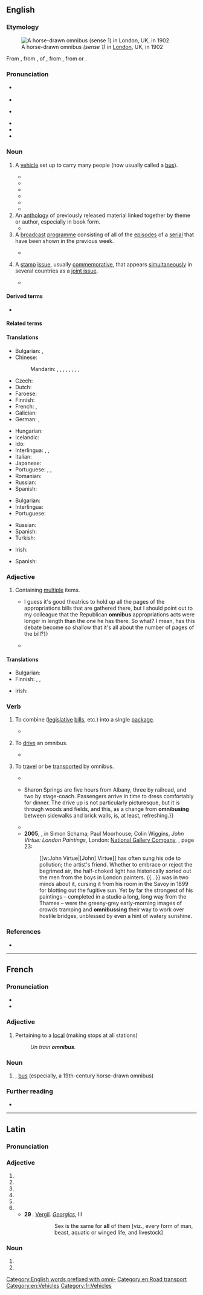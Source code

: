 {{also|Omnibus|ómnibus}}
==English==
{{was wotd|2017|November|10}}
{{wikipedia}}

===Etymology===
[[File:First vehicle to cross Holborn Viaduct.png|thumb|A horse-drawn omnibus ''(sense 1)'' in [[London]], UK, in 1902]]

From {{der|en|fr|omnibus}}, from {{der|en|la|omnibus||for all}}, {{glossary|dative case|dative}} {{glossary|plural}} of {{m|la|omnis||all}}, from {{der|en|ine-pro|*h₃ep-ni-||working}}, from {{m|ine-pro|*h₃ep-||to work; to possess}} or {{m|ine-pro|*h₁op-||to work; to take}}.

===Pronunciation===
* {{a|RP}} {{IPA|en|/ˈɒmnɪbəs/}}
* {{audio|en|en-uk-omnibus.ogg|Audio (RP)}}
* {{a|GA}} {{IPA|en|/ˈɑmnɪˌbʌs/}}
* {{audio|en|En-us-omnibus.ogg|Audio (GA)}}
* {{audio|en|en-au-omnibus.ogg|Audio (AU)}}
* {{hyphenation|en|om|ni|bus}}

===Noun===
{{en-noun|omnibuses|omnibusses|omnibi}} {{qualifier|the last form is nonstandard}}

# {{lb|en|dated}} A [[vehicle]] set up to carry many people (now usually called a [[bus]]).
#* {{quote-book|en|author=James Scott Walker|chapter=The Small Tunnel|title=An Accurate Description of the Liverpool and Manchester Rail-way, the Tunnel, the Bridges, and Other Works throughout the Line; an Account of the Opening of the Rail-way, and the Melancholy Incident which Occurred; a Short Memoir of the Late Right Hon. W[illia]m Huskisson, and Particulars of the Funeral Procession, &c. With a Map of the Line, and a View of the Bridge over Water Street, Manchester|edition=2nd|location=Liverpool|publisher=Printed & published by J. F. Cannell, 81, [[w:Lord Street, Liverpool|Lord-Street]]|year=1830|page=20|pageurl=https://books.google.com/books?id=niM4AQAAMAAJ&pg=PA20|oclc=39554339|passage=In front of the latter [coach-houses for railway carriages] is a handsome building, intended as offices for the clerks of the Company, coach-offices, and apartments for the reception and accomodation of passengers, who will be conveyed thither in '''omnibusses''' from Liverpool, and taking their respective places in the travelling carriages, will be ''let off'' down the inclined plane of the little Tunnel, to be hooked to the locomotives in the area, on the other side of the hill.}}
#* {{RQ:WBsnt IvryGt|chapter=Prologue|page=16|passage=Athelstan Arundel walked home all the way, foaming and raging. No '''omnibus''', cab, or conveyance ever built could contain a young man in such a rage. His mother lived at Pembridge Square, which is four good measured miles from Lincoln's Inn.}}
#* {{quote-book|en|author=E[dward] M[organ] Forster|authorlink=Edward Morgan Forster|chapter={{w|The Celestial Omnibus}}. [Chapter II.]|title=The Celestial Omnibus: And Other Stories|location=London|publisher={{w|Sidgwick & Jackson}}|year=1911|oclc=222065657|location2=London|publisher2=Sidgwick & Jackson Ltd. Adam Street, [[w:Adelphi, London|Adelphi]], W.C.|year2=1912|page2=61|pageurl2=https://archive.org/stream/cu31924013613306#page/n72/mode/1up/|oclc2=23715818|passage="Please," his voice quavered through the foul brown air, "Please, is that an '''omnibus'''?" / "'''Omnibus''' est," said the driver, without turning round.}}
#* {{quote-book|en|author=Virginia Woolf|authorlink=Virginia Woolf|chapter=XIII|title={{w|Night and Day}}|location=London|publisher=[[w:Duckworth Overlook|Duckworth and Company]]|date=20 October 1919|oclc=934871138|location2=New York, N.Y.|publisher2=[[w:Harcourt (publisher)|Harcourt, Brace and Company]]|year2=1920|page2=160|pageurl2=https://archive.org/stream/nightday00wool#page/160/mode/1up/|oclc2=492270719|passage=When he came back to his work after lunch he carried in his head a picture of the Strand, scatted with '''omnibuses''', and of the purple shapes of leaves pressed flat upon the gravel, as if his eyes had always been bent upon the ground.}}
#* {{quote-song|en|author=Michael Flanders|authorlink=Michael Flanders|authorlabel=no|title=A Transport of Delight|album={{w|At the Drop of a Hat}}|location=[New York, N.Y.?]|publisher={{w|Parlophone}}|date=2 May 1959|note=audio recording of a musical revue|oclc=220646045|id=PCSO 3001|passage='''Omnibus''', my friend Mr. [[w:Donald Swann|[Donald] Swann]] informs me, comes from the Latin ''omnibus'', meaning to or for by with or from everybody, which is a very good description. Well, this song is about a bus, it's wittily subtitled—I thought of this—'A Transport of Delight'.|brackets=on}}
#* {{quote-av|en|actor={{w|Rowan Atkinson}}|role=[[w:Edmund Blackadder#Ebenezer Blackadder (Victorian London)|Ebenezer Blackadder]]|title={{w|Blackadder's Christmas Carol}}|writer={{w|Richard Curtis}} and {{w|Ben Elton}}|location=London|publisher={{w|BBC}}|date=23 December 1988|oclc=795996742|passage={{w|Baldrick}}, I want you to take this [money] and go out, and buy a turkey so large you'd think its mother had been rogered by an '''omnibus'''.}}
# An [[anthology]] of previously released material linked together by theme or author, especially in book form.
#* {{quote-book|en|chapter=Summation: 2002|editor={{w|Gardner Dozois}}|title=The Year’s Best Science Fiction: Twentieth Annual Collection|location=New York, N.Y.|publisher=[[w:St. Martin's Press|St. Martin's Griffin]]|year=2003|page=xxvi|pageurl=https://books.google.com/books?id=qeZ6abT7OpsC&pg=PR26|isbn=978-0-312-30859-9|passage=[[w:Orb Publications|Orb]] published an '''omnibus''' by {{w|Hal Clement}}, ''Heavy Planet'', containing his novels ''{{w|Mission of Gravity}}'' and ''{{w|Star Light}}'', plus other related material, and an '''omnibus''' of three of [[w:James White (author)|James White]]'s "{{w|Sector General}}" novels, ''Alien Emergencies'', as well as a reissue of [[w:A. E. van Vogt|A[lfred] E[lton] [v]an Vogt]]'s ''{{w|The World of Null-A}}''.}}
# A [[broadcast#Noun|broadcast]] [[programme]] consisting of all of the [[episode]]s of a [[serial]] that have been shown in the previous week.
#: {{ux|en|The '''omnibus''' edition of ''The Archers'' is broadcast every Sunday morning at 11.00.}}
#* {{quote-book|en|author=Kim Newman|authorlink=Kim Newman|chapter=Introduction|title=Quatermass and the Pit|location=London|publisher={{w|Palgrave Macmillan}} on behalf of the {{w|British Film Institute}}|year=2014|page=7|pageurl=https://books.google.com/books?id=OW4dBQAAQBAJ&pg=PA7|isbn=978-1-84457-791-0|passage=In late 1959, well before he was required to adapt his six-part ''{{w|Quatermass and the Pit}}'' teleplay into a ninety-seven-minute film script, [[w:Nigel Kneale|[Nigel] Kneale]] supervised the editing of the BBC version into two feature-length episodes for a repeat broadcast. In 1989, he had another go at it, trimming the 207-minute serial into a 178-minute '''omnibus''' for release on video cassette, mostly losing comic relief.}}
# {{lb|en|philately}} A [[stamp#Noun|stamp]] [[issue#Noun|issue]], usually [[commemorative]], that appears [[simultaneously]] in several countries as a [[joint issue]].
#* {{quote-book|en|author=Agbenyega Adedze|chapter=Visualizing the Game: The Iconography of Football on African Postage Stamps|editors=Susann Baller, Giorgio Miescher, and Ciraj Rassool|title=Global Perspectives on Football in Africa: Visualising the Game|series=Sport in the Global Society: Contemporary Perspectives|location=Abingdon, Oxon.; New York, N.Y.|publisher={{w|Routledge}}|year=2013|page=163|pageurl=https://books.google.com/books?id=jW_fAQAAQBAJ&pg=PA163|isbn=978-0-415-57229-3|passage=[M]any of the African nations issuing the World Cup stamps have pandered to international collectors, with some stamps not even sold in the country of issue. These ‘'''omnibus'''’ stamps featured topics and individuals with no links to the issuing country. African stamps displaying [[w:The Walt Disney Company|Disney]] themes, [[w:Diana, Princess of Wales|Princess Diana]], {{w|Michael Jackson}} and {{w|Sylvester Stallone}} all belong to this category.}}

====Derived terms====
* {{l|en|bus}}

====Related terms====
{{prefixsee|en|omni-}}

====Translations====
{{trans-top|vehicle}}
* Bulgarian: {{t+|bg|омнибус|m}}, {{t+|bg|автобус|m}}
* Chinese:
*: Mandarin: {{t+|cmn|公共汽車|sc=Hani}}, {{t+|cmn|公共汽车|tr=gōnggòng qìchē|sc=Hani}}, {{t+|cmn|巴士|tr=bāshì|sc=Hani}}, {{t+|cmn|公車|sc=Hani}}, {{t+|cmn|公车|tr=gōngchē|sc=Hani}} {{qualifier|Taiwan}}, {{t+|cmn|公交車|sc=Hani}}, {{t+|cmn|公交车|tr=gōngjiāochē|sc=Hani}} {{qualifier|mainland China}}, {{t+|cmn|公交|tr=gōngjiāo|sc=Hani}} {{qualifier|mainland China}}, {{t|cmn|公汽|tr=gōngqì|sc=Hani}} {{qualifier|mainland China}}
* Czech: {{t+|cs|autobus}}
* Dutch: {{t+|nl|bus}}
* Faroese: {{t+|fo|bussur|m}}
* Finnish: {{t+|fi|linja-auto}}
* French: {{t+|fr|omnibus|m}}, {{t+|fr|bus|m}}
* Galician: {{t|gl|ómnibus|m}}
* German: {{t+|de|Omnibus|m}}, {{t+|de|Bus|m}}
{{trans-mid}}
* Hungarian: {{t|hu|omnibusz}}
* Icelandic: {{t+|is|strætó|m}}
* Ido: {{t+|io|omnibuso}}
* Interlingua: {{t|ia|omnibus}}, {{t|ia|autobus}}, {{t|ia|bus}}
* Italian: {{t+|it|autobus|m}}
* Japanese: {{t-check|ja|乗合バス|tr=のりあいばす, noriaibasu|sc=Jpan}}
* Portuguese: {{t+|pt|ônibus|m}}, {{t+|pt|ónibus|m}}, {{t+|pt|autocarro}}
* Romanian: {{t+|ro|autobuz|n}}
* Russian: {{t+|ru|авто́бус|m}}
* Spanish: {{t+|es|autobús|m}}
{{trans-bottom}}

{{trans-top|anthology of previously released material}}
* Bulgarian: {{t+|bg|сбо́рник|m|sc=Cyrl}}
* Interlingua: {{t|ia|compilation}}
* Portuguese: {{t+|pt|compilação|f}}
{{trans-mid}}
* Russian: {{t+|ru|сбо́рник|m|sc=Cyrl}}
* Spanish: {{t+|es|compilación|f}}
* Turkish: {{t+|tr|seçmeler}}
{{trans-bottom}}

{{trans-top|broadcast programme}}
* Irish: {{t|ga|ollchlár|m}}
{{trans-mid}}
* Spanish: {{t|es|antología semanal|f}}
{{trans-bottom}}

===Adjective===
{{en-adj|-}}

# Containing [[multiple]] items.
#: {{ux|en|The legislature enacted an '''omnibus''' appropriations bill.}}
#* {{quote-journal|en|author=Mr. McGovern|title=Providing for Consideration of Conference Report on H[ouse] R[esolution] 3288, Consolidated Appropriations Act, 2010|journal=[[w:Congressional Record|Congressional Record: Proceedings and Debates of the 111th Congress, First Session]]|location=Washington, D.C.|publisher=[[w:United States Government Publishing Office|United States Government Printing Office]]|date=10 December 2009|volume=155, part 23|page=31014|pageurl=https://books.google.com/books?id=g-deqFKpXL0C&pg=PA31014|column=3|oclc=214992699|passage={{...}} I guess it's good theatrics to hold up all the pages of the appropriations bills that are gathered there, but I should point out to my colleague that the Republican '''omnibus''' appropriations acts were longer in length than the one he has there. So what? I mean, has this debate become so shallow that it's all about the number of pages of the bill?}}
#* {{quote-book|en|author=Linda H. Peterson|chapter=Introduction: Victorian Women’s Writing and Modern Literary Criticism|editor=Linda H. Peterson|title=The Cambridge Companion to Victorian Women’s Writing|location=Cambridge|publisher={{w|Cambridge University Press}}|year=2015|page=1|pageurl=https://books.google.com/books?id=_72TCgAAQBAJ&pg=PA1|isbn=978-1-107-06484-3|passage=In 1852, [[w:George Henry Lewes|G[eorge] H[enry] Lewes]] published an '''omnibus''' review of {{w|Charlotte Brontë}}'s ''{{w|Jane Eyre}}'', {{w|Elizabeth Gaskell}}'s ''{{w|Mary Barton}}'', {{w|George Sand}}'s ''oeuvre'', and the work of other nineteenth-century "lady novelists" in the ''[[w:The Westminster Review|Westminster Review]]''.}}

====Translations====
{{trans-top|containing multiple items}}
* Bulgarian: {{t+|bg|всеобхва́тен}}
* Finnish: {{t|fi|kertaus}}, {{t|fi|yhteenveto}}, {{t|fi|kaikki jaksot}}
{{trans-mid}}
* Irish: {{t|ga|oll-}}
{{trans-bottom}}

===Verb===
{{en-verb|omnibuses|pres_3sg2=omnibusses|omnibusing|pres_ptc2=omnibussing|omnibused|past2=omnibussed}}

# {{lb|en|transitive}} To combine ([[legislative]] [[bill#Noun|bills]], etc.) into a single [[package#Noun|package]].
#* {{quote-book|en|author=Denis Tilden Lynch|chapter=XXIII|title=[[w:William M. Tweed|“Boss” Tweed]]: The Story of a Grim Generation|location=New York, N.Y.|publisher={{w|Boni & Liveright}}|year=1927|oclc=745476367|newversion=reprinted|location2=New Brunswick, N.J.|publisher2={{w|Transaction Publishers}}|year2=2002|page2=283|pageurl2=https://books.google.com/books?id=ipAxruFk54AC&pg=PA283|isbn2=978-0-7658-0934-6|passage=In the tax levy measure were '''omnibused''' all appropriations for the maintenance of government for the fiscal year.}}
# {{lb|en|intransitive|dated}} To [[drive#Verb|drive]] an omnibus.
#* {{quote-book|en|author=A[braham] Oakey Hall|authorlink=A. Oakey Hall|chapter=Trot the Seventh.—A New York Omnibus has a Singular Fare on a Stormy Night, and what Came of It|title=Old Whitey’s Christmas Trot. A Story for the Holidays|location=New York, N.Y.|publisher=Published by [[w:Harper (publisher)|Harper & Brothers]], [[w:Pearl Street (Manhattan)|Pearl Street]], [[w:Franklin Square (Manhattan)|Franklin Square]]|year=1857|page=93|pageurl=https://books.google.com/books?id=S0jTAAAAMAAJ&pg=PA93|oclc=47176584|passage=I'm two shillings short of usual rainy-day fares, and not a passenger is out, I'm certain—least ways can I see him, if there was. It's nice business, '''omnibusing''' is—in summer time!}}
# {{lb|en|intransitive|dated}} To [[travel#Verb|travel]] or be [[transport#Verb|transported]] by omnibus.
#* {{quote-journal|en|author=“Observator” [pseudonym]|title=Liverpool and Manchester and Manchester and Leeds Railways|trans-title=letter|newspaper=Supplement to The Railway Times|location=London|publisher=Printed by John Thomas Norris, 137 and 138, [[w:Aldersgate#Aldersgate Street|Aldersgate street]], in the Parish of [[w:St Botolph's, Aldersgate|St. Botolph Without, Aldersgate]], in the City of London, and published by him at the ''Railway Times'' Office, No. 122, [[w:Fleet Street|Fleet-street]], (facing [[w:St Bride's Church|Saint Bride's Church]]), in the Parish of Saint Bride's, Fleet-street, [[Middlesex]]|date=12 February 1842|volume=V|issue=7, part II (number 215 from the start)|page=178|pageurl=https://books.google.com/books?id=CGI3AQAAMAAJ&pg=PA178|oclc=20387732|passage=[W]hat would not be the effect on the goods, and even on the passenger traffic, of the Grand Junction and London and Birmingham lines, if ''two miles'' of the rails were to-morrow taken up through the town of Birmingham, so that the first (good) had all to be ''carted'', and the second (passengers) had all to be '''''omnibused''''', over the breach! Yet, such is the present state of the communication at Manchester!}}
#* {{quote-book|en|author=N[athaniel] Parker Willis|authorlink=Nathaniel Parker Willis|chapter=[Letters from Watering-places.] Letter I.|title=Rural Letters and Other Records of Thought at Leisure, Written in the Intervals of More Hurried Literary Labor|location=Detroit, Mich.|publisher=Kerr, Doughty & Lapham|date=15 June 1848|year_published=1853|page=309|pageurl=https://books.google.com/books?id=mGw1AAAAMAAJ&pg=PA309|oclc=2699027|passage={{...}} Sharon Springs are five hours from Albany, three by railroad, and two by stage-coach. Passengers arrive in time to dress comfortably for dinner. The drive up is not particularly picturesque, but it is through woods and fields, and this, as a change from '''omnibusing''' between sidewalks and brick walls, is, at least, refreshing.}}
#* {{quote-book|en|author=W. Justin O'Driscoll|chapter=VI|title=A Memoir of {{w|Daniel Maclise}}, R.A.|location=London|publisher=[[w:Longman|Longmans, Green, and Co.]]|year=1871|page=68|pageurl=https://archive.org/stream/AMemoirOfDanielMacliseRA#page/n93/mode/1up/|oclc=223792465|passage=Two days I hired a carriage and showed them all distant places, such as Bois de Boulogne, Longchamps, Champ de Mars, Invalides, and some of the outer boulevards, Gobelins, Père La Chaise, Jardin de Plantes; but generally we '''omnibussed''' it, and for a few sous each you can get any distance along and athwart the city.}}
#* '''2005''', {{w|Simon Schama}}, in Simon Schama; Paul Moorhouse; Colin Wiggins, ''John Virtue: London Paintings'', London: [[w:National Gallery, London|National Gallery Company]], <small>{{ISBN|978-1-85709-385-8}}</small>, page 23:
#*: [[w:John Virtue|[John] Virtue]] has often sung his ode to pollution; the artist's friend. Whether to embrace or reject the begrimed air, the half-choked light has historically sorted out the men from the boys in London painters. {{...}} {{w|Claude Monet}} was in two minds about it, cursing it from his room in the Savoy in 1899 for blotting out the fugitive sun. Yet by far the strongest of his paintings&nbsp;– completed in a studio a long, long way from the Thames&nbsp;– were the greeny-grey early-morning images of crowds tramping and '''omnibussing''' their way to work over hostile bridges, unblessed by even a hint of watery sunshine.

===References===
* {{R:Etymonline}}

[[Category:English words prefixed with omni-]]
[[Category:en:Road transport]]
[[Category:en:Vehicles]]

----

==French==
===Pronunciation===
* {{fr-IPA|o_mnibuss}}
* {{audio|fr|Fr-omnibus.ogg|Audio}}

===Adjective===
{{fr-adj|inv=yes}}

# {{lb|fr|rail transport|of a train}} Pertaining to a [[local]] (making stops at all stations)
#: ''Un train '''omnibus'''.''

===Noun===
{{fr-noun|m|omnibus}}

# {{lb|fr|dated}} {{l|en|omnibus}}, [[bus]] (especially, a 19th-century horse-drawn omnibus)

===Further reading===
* {{R:TLFi}}

[[Category:fr:Vehicles]]

----

==Latin==

===Pronunciation===
{{la-IPA}}

===Adjective===
{{la-adj-form|omnibus}}

# {{inflection of|la|omnis||dat|m|p}}
# {{inflection of|la|omnis||dat|f|p}}
# {{inflection of|la|omnis||dat|n|p}}
# {{inflection of|la|omnis||abl|m|p}}
# {{inflection of|la|omnis||abl|f|p}}
# {{inflection of|la|omnis||abl|n|p}}
#* '''29 {{smallcaps|bc}}'''. [[w:Vergil|Vergil]]. ''[[w:Georgics|Georgics]]'', III
#*: {{smallcaps|amor '''omnibvs''' idem}}
#*:: Sex is the same for '''all''' of them [viz., every form of man, beast, aquatic or winged life, and livestock]

===Noun===
{{la-noun-form|omnibus|g=n-p}}

# {{inflection of|la|omnia||dat}}
# {{inflection of|la|omnia||abl}}